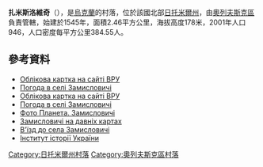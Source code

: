 {{no footnotes|time=2015-10-07T07:47:44+00:00}}
{{coord|51|15|10|N|27|56|43|E|scale:30000|display=title}}

'''扎米斯洛維奇'''（{{lang-uk|Замисловичі}}），是[[烏克蘭|烏克蘭]]的村落，位於該國北部[[日托米爾州|日托米爾州]]，由[[奧列夫斯克區|奧列夫斯克區]]負責管轄，始建於1545年，面積2.46平方公里，海拔高度178米，2001年人口946，人口密度每平方公里384.55人。

==參考資料==
*[http://w1.c1.rada.gov.ua/pls/z7502/A005?rdat1=07.05.2012&rf7571=10339 Облікова картка на сайті ВРУ]{{dead link|date=2018年3月 |bot=InternetArchiveBot |fix-attempted=yes }}
*[http://weather.in.ua/ua/zhitomirskaja/8404 Погода в селі Замисловичі] {{Wayback|url=http://weather.in.ua/ua/zhitomirskaja/8404 |date=20160305073309 }}
* [http://w1.c1.rada.gov.ua/pls/z7502/A005?rdat1=07.05.2012&rf7571=10339 Облікова картка на сайті ВРУ]{{dead link|date=2018年3月 |bot=InternetArchiveBot |fix-attempted=yes }}
* [http://weather.in.ua/ua/zhitomirskaja/8404 Погода в селі Замисловичі] {{Wayback|url=http://weather.in.ua/ua/zhitomirskaja/8404 |date=20160305073309 }}
* [http://foto-planeta.com/ua/np/62485/zamislovichi.html Фото Планета. Замисловичі] {{Wayback|url=http://foto-planeta.com/ua/np/62485/zamislovichi.html |date=20160304212825 }}
* [http://www.oldmaps.org.ua/maps/29741 Замисловичі на давніх картах]{{dead link|date=2018年3月 |bot=InternetArchiveBot |fix-attempted=yes }}
* [https://web.archive.org/web/20161017225250/http://www.panoramio.com/photo/41730837 В'їзд до села Замисловичі]
* [http://www.history.org.ua/?hrono Інститут історії України] {{Wayback|url=http://www.history.org.ua/?hrono |date=20160629080207 }}

{{DEFAULTSORT:Замисловичі}}
[[Category:日托米爾州村落|Category:日托米爾州村落]]
[[Category:奧列夫斯克區村落|Category:奧列夫斯克區村落]]


{{Zhytomyr-geo-stub}}